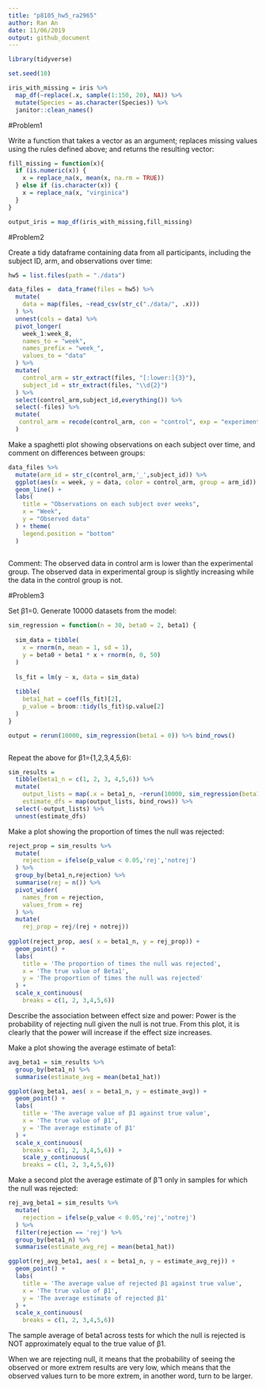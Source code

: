 ```yaml
---
title: "p8105_hw5_ra2965"
author: Ran An
date: 11/06/2019
output: github_document
---
```

```r
library(tidyverse)

set.seed(10)

iris_with_missing = iris %>% 
  map_df(~replace(.x, sample(1:150, 20), NA)) %>%
  mutate(Species = as.character(Species)) %>% 
  janitor::clean_names()
```
#Problem1

Write a function that takes a vector as an argument; replaces missing values using the rules defined above; and returns the resulting vector:
```r

fill_missing = function(x){
  if (is.numeric(x)) {
    x = replace_na(x, mean(x, na.rm = TRUE))
  } else if (is.character(x)) {
    x = replace_na(x, "virginica")
  }
}

output_iris = map_df(iris_with_missing,fill_missing)
```
#Problem2

Create a tidy dataframe containing data from all participants, including the subject ID, arm, and observations over time:
```r
hw5 = list.files(path = "./data") 

data_files =  data_frame(files = hw5) %>%  
  mutate(
    data = map(files, ~read_csv(str_c("./data/", .x)))
  ) %>% 
  unnest(cols = data) %>% 
  pivot_longer( 
    week_1:week_8,
    names_to = "week",
    names_prefix = "week_",
    values_to = "data"
  ) %>% 
  mutate(
    control_arm = str_extract(files, "[:lower:]{3}"),
    subject_id = str_extract(files, "\\d{2}")
  ) %>% 
  select(control_arm,subject_id,everything()) %>% 
  select(-files) %>% 
  mutate(
   control_arm = recode(control_arm, con = "control", exp = "experimental")
  )
```
Make a spaghetti plot showing observations on each subject over time, and comment on differences between groups:
```r

data_files %>% 
  mutate(arm_id = str_c(control_arm,'_',subject_id)) %>% 
  ggplot(aes(x = week, y = data, color = control_arm, group = arm_id)) +
  geom_line() +
  labs(
    title = "Observations on each subject over weeks",
    x = "Week",
    y = "Observed data"
  ) + theme(
    legend.position = "bottom"
  )
  
```
Comment: The observed data in control arm is lower than the experimental group. The observed data in experimental group is slightly increasing while the data in the control group is not.


#Problem3

Set β1=0. Generate 10000 datasets from the model:
```r
sim_regression = function(n = 30, beta0 = 2, beta1) {
  
  sim_data = tibble(
    x = rnorm(n, mean = 1, sd = 1),
    y = beta0 + beta1 * x + rnorm(n, 0, 50)
  )
  
  ls_fit = lm(y ~ x, data = sim_data)
  
  tibble(
    beta1_hat = coef(ls_fit)[2],
    p_value = broom::tidy(ls_fit)$p.value[2]
  )
}

output = rerun(10000, sim_regression(beta1 = 0)) %>% bind_rows()



```

Repeat the above for β1={1,2,3,4,5,6}:
```r
sim_results = 
  tibble(beta1_n = c(1, 2, 3, 4,5,6)) %>% 
  mutate(
    output_lists = map(.x = beta1_n, ~rerun(10000, sim_regression(beta1 = .x))),
    estimate_dfs = map(output_lists, bind_rows)) %>% 
  select(-output_lists) %>% 
  unnest(estimate_dfs)
```

Make a plot showing the proportion of times the null was rejected:
```r

reject_prop = sim_results %>% 
  mutate(
    rejection = ifelse(p_value < 0.05,'rej','notrej')
  ) %>% 
  group_by(beta1_n,rejection) %>% 
  summarise(rej = n()) %>% 
  pivot_wider(
    names_from = rejection,
    values_from = rej
  ) %>% 
  mutate(
    rej_prop = rej/(rej + notrej))
    
ggplot(reject_prop, aes( x = beta1_n, y = rej_prop)) +
  geom_point() +
  labs(
    title = 'The proportion of times the null was rejected',
    x = 'The true value of Beta1',
    y = 'The proportion of times the null was rejected'
  ) + 
  scale_x_continuous(
    breaks = c(1, 2, 3,4,5,6))

```

Describe the association between effect size and power: 
Power is the probability of rejecting null given the null is not true. From this plot, it is clearly that the power will increase if the effect size increases.

Make a plot showing the average estimate of beta1: 
```r
avg_beta1 = sim_results %>% 
  group_by(beta1_n) %>% 
  summarise(estimate_avg = mean(beta1_hat))

ggplot(avg_beta1, aes( x = beta1_n, y = estimate_avg)) +
  geom_point() +
  labs(
    title = 'The average value of β1 against true value',
    x = 'The true value of β1',
    y = 'The average estimate of β1'
  ) + 
  scale_x_continuous(
    breaks = c(1, 2, 3,4,5,6)) +
    scale_y_continuous(
    breaks = c(1, 2, 3,4,5,6))
```

Make a second plot the average estimate of β̂ 1 only in samples for which the null was rejected:
```r
rej_avg_beta1 = sim_results %>% 
  mutate(
    rejection = ifelse(p_value < 0.05,'rej','notrej')
  ) %>% 
  filter(rejection == 'rej') %>% 
  group_by(beta1_n) %>% 
  summarise(estimate_avg_rej = mean(beta1_hat))

ggplot(rej_avg_beta1, aes( x = beta1_n, y = estimate_avg_rej)) +
  geom_point() +
  labs(
    title = 'The average value of rejected β1 against true value',
    x = 'The true value of β1',
    y = 'The average estimate of rejected β1'
  ) + 
  scale_x_continuous(
    breaks = c(1, 2, 3,4,5,6))
```
The sample average of beta1 across tests for which the null is rejected is NOT approximately equal to the true value of β1.

When we are rejecting null, it means that the probability of seeing the observed or more extrem results are very low, which means that the observed values turn to be more extrem, in another word, turn to be larger.
